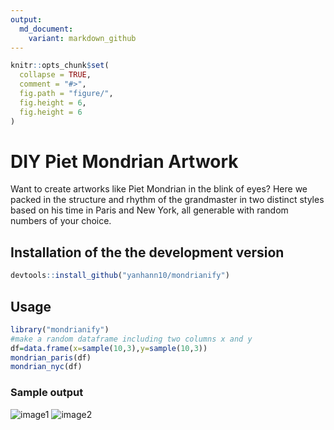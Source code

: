 ```yaml
---
output:
  md_document:
    variant: markdown_github
---
```


<!-- README.md is generated from README.Rmd. Please edit that file -->

```r
knitr::opts_chunk$set(
  collapse = TRUE,
  comment = "#>",
  fig.path = "figure/",
  fig.height = 6,
  fig.height = 6
)
```

# DIY Piet Mondrian Artwork

Want to create artworks like Piet Mondrian in the blink of eyes? Here we packed in the structure and rhythm of the grandmaster in two distinct styles based on his time in Paris and New York, all generable with random numbers of your choice.

## Installation of the the development version


```R
devtools::install_github("yanhann10/mondrianify")
```

## Usage

```r
library("mondrianify")
#make a random dataframe including two columns x and y
df=data.frame(x=sample(10,3),y=sample(10,3))
mondrian_paris(df)
mondrian_nyc(df)
```

### Sample output
![image1](https://github.com/yanhann10/mondrianify/blob/master/figure/nyc_output.png)
![image2](https://github.com/yanhann10/mondrianify/blob/master/figure/paris_output.png)

